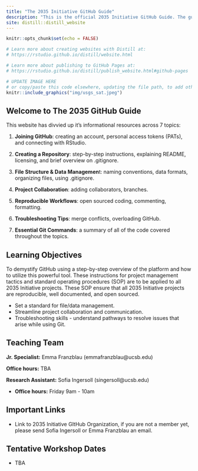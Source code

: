 ```yaml
---
title: "The 2035 Initiative GitHub Guide"
description: "This is the official 2035 Initiative GitHub Guide. The guide includes standard operating procedures for 2035 Initiative projects, along with helpful tips for getting started, and troubleshooting."
site: distill::distill_website
---
```


```r
knitr::opts_chunk$set(echo = FALSE)

# Learn more about creating websites with Distill at:
# https://rstudio.github.io/distill/website.html

# Learn more about publishing to GitHub Pages at:
# https://rstudio.github.io/distill/publish_website.html#github-pages

```

```r

# UPDATE IMAGE HERE 
# or copy/paste this code elsewhere, updating the file path, to add other images to your site!
knitr::include_graphics("img/usgs_sat.jpeg")
```

## Welcome to The 2035 GitHub Guide

This website has divvied up it's informational resources across 7 topics:

(1) **Joining GitHub**: creating an account, personal access tokens (PATs), and connecting with RStudio.

(2) **Creating a Repository**: step-by-step instructions, explaining README, licensing, and brief overview on .gitignore.

(3) **File Structure & Data Managemen**t: naming conventions, data formats, organizing files, using .gitignore.

(4) **Project Collaboration**: adding collaborators, branches.

(5) **Reproducible Workflows**: open sourced coding, commenting, formatting.

(6) **Troubleshooting Tips**: merge conflicts, overloading GitHub.

(7) **Essential Git Commands**: a summary of all of the code covered throughout the topics.

## Learning Objectives

To demystify GitHub using a step-by-step overview of the platform and how to utilize this powerful tool. These instructions for project management tactics and standard operating procedures (SOP) are to be applied to all 2035 Initiative projects. These SOP ensure that all 2035 Initiative projects are reproducible, well documented, and open sourced.

-   Set a standard for file/data management.
-   Streamline project collaboration and communication.
-   Troubleshooting skills - understand pathways to resolve issues that arise while using Git.

## Teaching Team

**Jr. Specialist:** Emma Franzblau (emmafranzblau\@ucsb.edu)

**Office hours:** TBA

**Research Assistant:** Sofia Ingersoll (singersoll\@ucsb.edu)

-   **Office hours:** Friday 9am - 10am

## Important Links

-   Link to 2035 Initiative GItHub Organization, if you are not a member yet, please send Sofia Ingersoll or Emma Franzblau an email.

## Tentative Workshop Dates

-   TBA
